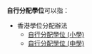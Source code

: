 '''自行分配學位'''可以指：
* 香港學位分配辦法
** [[自行分配學位_(小學)|自行分配學位 (小學)]]
** [[自行分配學位_(中學)|自行分配學位 (中學)]]
{{disambig|Cat=六字消歧义}}